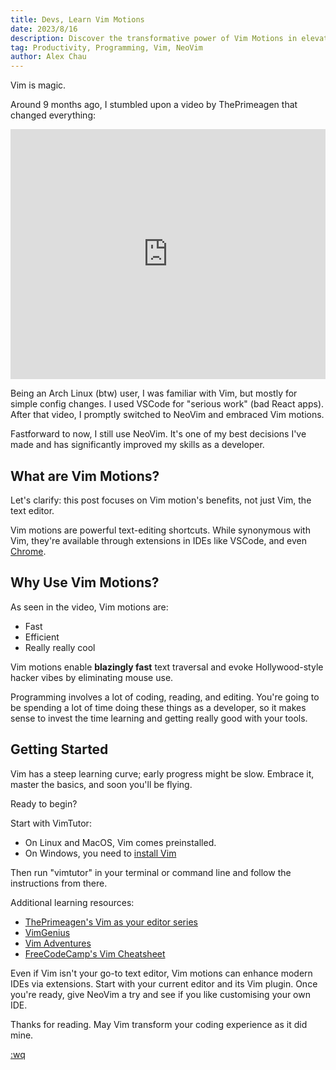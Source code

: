 ```yaml
---
title: Devs, Learn Vim Motions
date: 2023/8/16
description: Discover the transformative power of Vim Motions in elevating your coding skills.
tag: Productivity, Programming, Vim, NeoVim
author: Alex Chau
---
```


Vim is magic.

Around 9 months ago, I stumbled upon a video by ThePrimeagen that changed everything:
<iframe
  className="next-image"
  height="400px"
  width="100%"
  src="https://www.youtube.com/embed/y6VJBeZEDZU"
  title="VimTutor World Record Speed Run 100% No Glitch"
  frameborder="0"
  allow="accelerometer; autoplay; clipboard-write; encrypted-media; gyroscope; picture-in-picture; web-share"
  allowfullscreen
></iframe>

Being an Arch Linux (btw) user, I was familiar with Vim, but mostly for simple config changes. I used VSCode for "serious work" (bad React apps). After that video, I promptly switched to NeoVim and embraced Vim motions.

Fastforward to now, I still use NeoVim. It's one of my best decisions I've made and has significantly improved my skills as a developer.

## What are Vim Motions?

Let's clarify: this post focuses on Vim motion's benefits, not just Vim, the text editor.

Vim motions are powerful text-editing shortcuts. While synonymous with Vim, they're available through extensions in IDEs like VSCode, and even [Chrome](https://chrome.google.com/webstore/detail/vimium/dbepggeogbaibhgnhhndojpepiihcmeb).

## Why Use Vim Motions?

As seen in the video, Vim motions are:
- Fast
- Efficient
- Really really cool

Vim motions enable **blazingly fast** text traversal and evoke Hollywood-style hacker vibes by eliminating mouse use.

Programming involves a lot of coding, reading, and editing. You're going to be spending a lot of time doing these things as
a developer, so it makes sense to invest the time learning and getting really good with your tools. 

## Getting Started

Vim has a steep learning curve; early progress might be slow. Embrace it, master the basics, and soon you'll be flying.

Ready to begin?

Start with VimTutor:

- On Linux and MacOS, Vim comes preinstalled.
- On Windows, you need to [install Vim](https://www.vim.org/download.php#pc)

Then run "vimtutor" in your terminal or command line and follow the instructions from there.

Additional learning resources:
- [ThePrimeagen's Vim as your editor series](https://www.youtube.com/watch?v=X6AR2RMB5tE&list=PLm323Lc7iSW_wuxqmKx_xxNtJC_hJbQ7R&ab_channel=ThePrimeagen)
- [VimGenius](http://www.vimgenius.com/)
- [Vim Adventures](https://vim-adventures.com/)
- [FreeCodeCamp's Vim Cheatsheet](https://www.ssp.sh/blog/why-using-neovim-data-engineer-and-writer-2023/vim-language-cheetsheet.png)

Even if Vim isn't your go-to text editor, Vim motions can enhance modern IDEs via extensions. Start with your current editor and its Vim plugin.
Once you're ready, give NeoVim a try and see if you like customising your own IDE.

Thanks for reading. May Vim transform your coding experience as it did mine.

[:wq](https://stackoverflow.com/questions/11828270/how-do-i-exit-vim)

